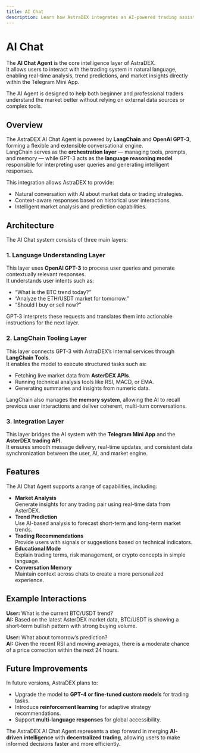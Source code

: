 ```yaml
---
title: AI Chat
description: Learn how AstraDEX integrates an AI-powered trading assistant built using LangChain and OpenAI GPT-3.
---
```


# AI Chat

The **AI Chat Agent** is the core intelligence layer of AstraDEX.  
It allows users to interact with the trading system in natural language, enabling real-time analysis, trend predictions, and market insights directly within the Telegram Mini App.

The AI Agent is designed to help both beginner and professional traders understand the market better without relying on external data sources or complex tools.

## Overview
The AstraDEX AI Chat Agent is powered by **LangChain** and **OpenAI GPT-3**, forming a flexible and extensible conversational engine.  
LangChain serves as the **orchestration layer** — managing tools, prompts, and memory — while GPT-3 acts as the **language reasoning model** responsible for interpreting user queries and generating intelligent responses.

This integration allows AstraDEX to provide:
- Natural conversation with AI about market data or trading strategies.
- Context-aware responses based on historical user interactions.
- Intelligent market analysis and prediction capabilities.

## Architecture
The AI Chat system consists of three main layers:

### 1. Language Understanding Layer
This layer uses **OpenAI GPT-3** to process user queries and generate contextually relevant responses.  
It understands user intents such as:
- “What is the BTC trend today?”
- “Analyze the ETH/USDT market for tomorrow.”
- “Should I buy or sell now?”

GPT-3 interprets these requests and translates them into actionable instructions for the next layer.

### 2. LangChain Tooling Layer
This layer connects GPT-3 with AstraDEX’s internal services through **LangChain Tools**.  
It enables the model to execute structured tasks such as:
- Fetching live market data from **AsterDEX APIs**.
- Running technical analysis tools like RSI, MACD, or EMA.
- Generating summaries and insights from numeric data.

LangChain also manages the **memory system**, allowing the AI to recall previous user interactions and deliver coherent, multi-turn conversations.

### 3. Integration Layer
This layer bridges the AI system with the **Telegram Mini App** and the **AsterDEX trading API**.  
It ensures smooth message delivery, real-time updates, and consistent data synchronization between the user, AI, and market engine.

## Features
The AI Chat Agent supports a range of capabilities, including:

- **Market Analysis**  
  Generate insights for any trading pair using real-time data from AsterDEX.
- **Trend Prediction**  
  Use AI-based analysis to forecast short-term and long-term market trends.
- **Trading Recommendations**  
  Provide users with signals or suggestions based on technical indicators.
- **Educational Mode**  
  Explain trading terms, risk management, or crypto concepts in simple language.
- **Conversation Memory**  
  Maintain context across chats to create a more personalized experience.

## Example Interactions
**User:** What is the current BTC/USDT trend?  
**AI:** Based on the latest AsterDEX market data, BTC/USDT is showing a short-term bullish pattern with strong buying volume.

**User:** What about tomorrow’s prediction?  
**AI:** Given the recent RSI and moving averages, there is a moderate chance of a price correction within the next 24 hours.

## Future Improvements
In future versions, AstraDEX plans to:
- Upgrade the model to **GPT-4 or fine-tuned custom models** for trading tasks.
- Introduce **reinforcement learning** for adaptive strategy recommendations.
- Support **multi-language responses** for global accessibility.

The AstraDEX AI Chat Agent represents a step forward in merging **AI-driven intelligence** with **decentralized trading**, allowing users to make informed decisions faster and more efficiently.